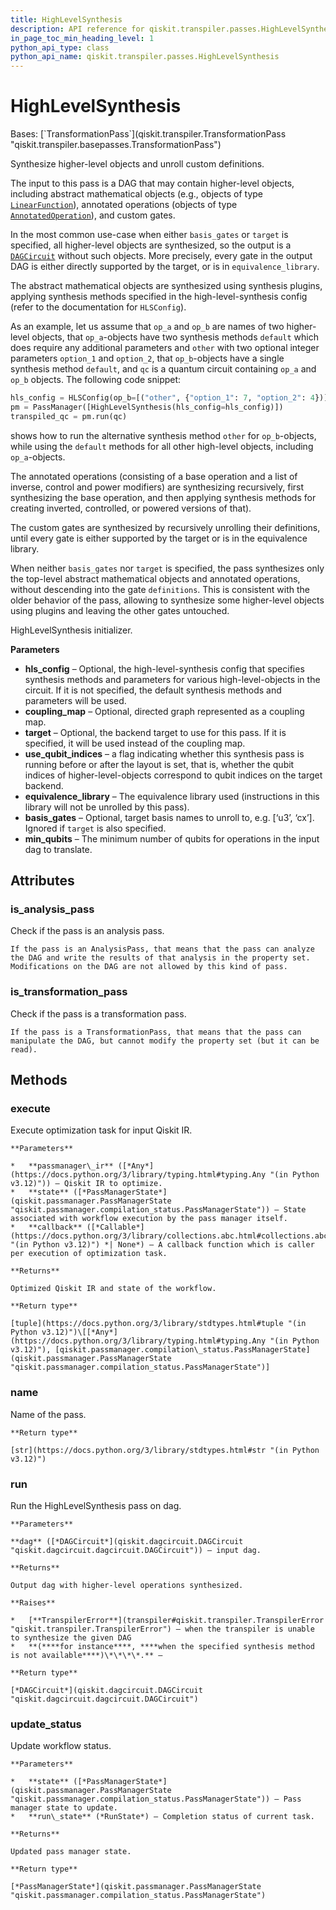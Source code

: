 ```yaml
---
title: HighLevelSynthesis
description: API reference for qiskit.transpiler.passes.HighLevelSynthesis
in_page_toc_min_heading_level: 1
python_api_type: class
python_api_name: qiskit.transpiler.passes.HighLevelSynthesis
---
```


# HighLevelSynthesis

<Class id="qiskit.transpiler.passes.HighLevelSynthesis" isDedicatedPage={true} github="https://github.com/qiskit/qiskit/tree/stable/0.45/qiskit/transpiler/passes/synthesis/high_level_synthesis.py" signature="qiskit.transpiler.passes.HighLevelSynthesis(*args, **kwargs)" modifiers="class">
  Bases: [`TransformationPass`](qiskit.transpiler.TransformationPass "qiskit.transpiler.basepasses.TransformationPass")

  Synthesize higher-level objects and unroll custom definitions.

  The input to this pass is a DAG that may contain higher-level objects, including abstract mathematical objects (e.g., objects of type [`LinearFunction`](qiskit.circuit.library.LinearFunction "qiskit.circuit.library.LinearFunction")), annotated operations (objects of type [`AnnotatedOperation`](qiskit.circuit.AnnotatedOperation "qiskit.circuit.AnnotatedOperation")), and custom gates.

  In the most common use-case when either `basis_gates` or `target` is specified, all higher-level objects are synthesized, so the output is a [`DAGCircuit`](qiskit.dagcircuit.DAGCircuit "qiskit.dagcircuit.DAGCircuit") without such objects. More precisely, every gate in the output DAG is either directly supported by the target, or is in `equivalence_library`.

  The abstract mathematical objects are synthesized using synthesis plugins, applying synthesis methods specified in the high-level-synthesis config (refer to the documentation for `HLSConfig`).

  As an example, let us assume that `op_a` and `op_b` are names of two higher-level objects, that `op_a`-objects have two synthesis methods `default` which does require any additional parameters and `other` with two optional integer parameters `option_1` and `option_2`, that `op_b`-objects have a single synthesis method `default`, and `qc` is a quantum circuit containing `op_a` and `op_b` objects. The following code snippet:

  ```python
  hls_config = HLSConfig(op_b=[("other", {"option_1": 7, "option_2": 4})])
  pm = PassManager([HighLevelSynthesis(hls_config=hls_config)])
  transpiled_qc = pm.run(qc)
  ```

  shows how to run the alternative synthesis method `other` for `op_b`-objects, while using the `default` methods for all other high-level objects, including `op_a`-objects.

  The annotated operations (consisting of a base operation and a list of inverse, control and power modifiers) are synthesizing recursively, first synthesizing the base operation, and then applying synthesis methods for creating inverted, controlled, or powered versions of that).

  The custom gates are synthesized by recursively unrolling their definitions, until every gate is either supported by the target or is in the equivalence library.

  When neither `basis_gates` nor `target` is specified, the pass synthesizes only the top-level abstract mathematical objects and annotated operations, without descending into the gate `definitions`. This is consistent with the older behavior of the pass, allowing to synthesize some higher-level objects using plugins and leaving the other gates untouched.

  HighLevelSynthesis initializer.

  **Parameters**

  *   **hls\_config** – Optional, the high-level-synthesis config that specifies synthesis methods and parameters for various high-level-objects in the circuit. If it is not specified, the default synthesis methods and parameters will be used.
  *   **coupling\_map** – Optional, directed graph represented as a coupling map.
  *   **target** – Optional, the backend target to use for this pass. If it is specified, it will be used instead of the coupling map.
  *   **use\_qubit\_indices** – a flag indicating whether this synthesis pass is running before or after the layout is set, that is, whether the qubit indices of higher-level-objects correspond to qubit indices on the target backend.
  *   **equivalence\_library** – The equivalence library used (instructions in this library will not be unrolled by this pass).
  *   **basis\_gates** – Optional, target basis names to unroll to, e.g. \[‘u3’, ‘cx’]. Ignored if `target` is also specified.
  *   **min\_qubits** – The minimum number of qubits for operations in the input dag to translate.

  ## Attributes

  ### is\_analysis\_pass

  <Attribute id="qiskit.transpiler.passes.HighLevelSynthesis.is_analysis_pass">
    Check if the pass is an analysis pass.

    If the pass is an AnalysisPass, that means that the pass can analyze the DAG and write the results of that analysis in the property set. Modifications on the DAG are not allowed by this kind of pass.
  </Attribute>

  ### is\_transformation\_pass

  <Attribute id="qiskit.transpiler.passes.HighLevelSynthesis.is_transformation_pass">
    Check if the pass is a transformation pass.

    If the pass is a TransformationPass, that means that the pass can manipulate the DAG, but cannot modify the property set (but it can be read).
  </Attribute>

  ## Methods

  ### execute

  <Function id="qiskit.transpiler.passes.HighLevelSynthesis.execute" signature="execute(passmanager_ir, state, callback=None)">
    Execute optimization task for input Qiskit IR.

    **Parameters**

    *   **passmanager\_ir** ([*Any*](https://docs.python.org/3/library/typing.html#typing.Any "(in Python v3.12)")) – Qiskit IR to optimize.
    *   **state** ([*PassManagerState*](qiskit.passmanager.PassManagerState "qiskit.passmanager.compilation_status.PassManagerState")) – State associated with workflow execution by the pass manager itself.
    *   **callback** ([*Callable*](https://docs.python.org/3/library/collections.abc.html#collections.abc.Callable "(in Python v3.12)") *| None*) – A callback function which is caller per execution of optimization task.

    **Returns**

    Optimized Qiskit IR and state of the workflow.

    **Return type**

    [tuple](https://docs.python.org/3/library/stdtypes.html#tuple "(in Python v3.12)")\[[*Any*](https://docs.python.org/3/library/typing.html#typing.Any "(in Python v3.12)"), [qiskit.passmanager.compilation\_status.PassManagerState](qiskit.passmanager.PassManagerState "qiskit.passmanager.compilation_status.PassManagerState")]
  </Function>

  ### name

  <Function id="qiskit.transpiler.passes.HighLevelSynthesis.name" signature="name()">
    Name of the pass.

    **Return type**

    [str](https://docs.python.org/3/library/stdtypes.html#str "(in Python v3.12)")
  </Function>

  ### run

  <Function id="qiskit.transpiler.passes.HighLevelSynthesis.run" signature="run(dag)">
    Run the HighLevelSynthesis pass on dag.

    **Parameters**

    **dag** ([*DAGCircuit*](qiskit.dagcircuit.DAGCircuit "qiskit.dagcircuit.dagcircuit.DAGCircuit")) – input dag.

    **Returns**

    Output dag with higher-level operations synthesized.

    **Raises**

    *   [**TranspilerError**](transpiler#qiskit.transpiler.TranspilerError "qiskit.transpiler.TranspilerError") – when the transpiler is unable to synthesize the given DAG
    *   **(****for instance****, ****when the specified synthesis method is not available****)\*\*\*\*.** –

    **Return type**

    [*DAGCircuit*](qiskit.dagcircuit.DAGCircuit "qiskit.dagcircuit.dagcircuit.DAGCircuit")
  </Function>

  ### update\_status

  <Function id="qiskit.transpiler.passes.HighLevelSynthesis.update_status" signature="update_status(state, run_state)">
    Update workflow status.

    **Parameters**

    *   **state** ([*PassManagerState*](qiskit.passmanager.PassManagerState "qiskit.passmanager.compilation_status.PassManagerState")) – Pass manager state to update.
    *   **run\_state** (*RunState*) – Completion status of current task.

    **Returns**

    Updated pass manager state.

    **Return type**

    [*PassManagerState*](qiskit.passmanager.PassManagerState "qiskit.passmanager.compilation_status.PassManagerState")
  </Function>
</Class>

